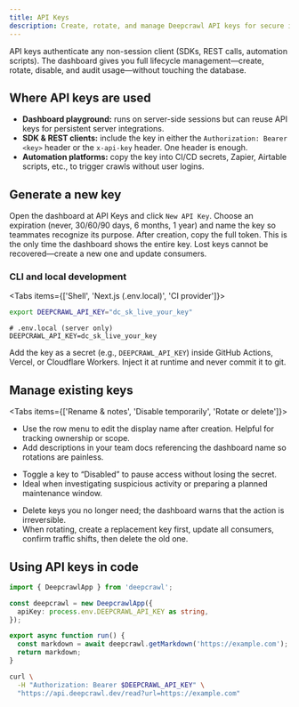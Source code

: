 ```yaml
---
title: API Keys
description: Create, rotate, and manage Deepcrawl API keys for secure integrations.
---
```


API keys authenticate any non-session client (SDKs, REST calls, automation scripts). The dashboard gives you full lifecycle management—create, rotate, disable, and audit usage—without touching the database.

## Where API keys are used
- **Dashboard playground:** runs on server-side sessions but can reuse API keys for persistent server integrations.
- **SDK & REST clients:** include the key in either the `Authorization: Bearer <key>` header or the `x-api-key` header. One header is enough.
- **Automation platforms:** copy the key into CI/CD secrets, Zapier, Airtable scripts, etc., to trigger crawls without user logins.

## Generate a new key

<Steps>
  <Step>
    Open the dashboard at <Link href="https://deepcrawl.dev/app/api-keys">API Keys</Link> and click <code>New API Key</code>.
  </Step>
  <Step>
    Choose an expiration (never, 30/60/90 days, 6 months, 1 year) and name the key so teammates recognize its purpose.
  </Step>
  <Step>
    After creation, copy the full token. This is the only time the dashboard shows the entire key.
  </Step>
</Steps>

<Callout type="warn">
Lost keys cannot be recovered—create a new one and update consumers.
</Callout>

### CLI and local development

<Tabs items={['Shell', 'Next.js (.env.local)', 'CI provider']}>
  <Tab>

```bash
export DEEPCRAWL_API_KEY="dc_sk_live_your_key"
```

  </Tab>
  <Tab>

```dotenv
# .env.local (server only)
DEEPCRAWL_API_KEY=dc_sk_live_your_key
```

  </Tab>
  <Tab>

Add the key as a secret (e.g., `DEEPCRAWL_API_KEY`) inside GitHub Actions, Vercel, or Cloudflare Workers. Inject it at runtime and never commit it to git.

  </Tab>
</Tabs>

## Manage existing keys

<Tabs items={['Rename & notes', 'Disable temporarily', 'Rotate or delete']}>
  <Tab>

  - Use the row menu to edit the display name after creation. Helpful for tracking ownership or scope.
  - Add descriptions in your team docs referencing the dashboard name so rotations are painless.

  </Tab>
  <Tab>

  - Toggle a key to “Disabled” to pause access without losing the secret.
  - Ideal when investigating suspicious activity or preparing a planned maintenance window.

  </Tab>
  <Tab>

  - Delete keys you no longer need; the dashboard warns that the action is irreversible.
  - When rotating, create a replacement key first, update all consumers, confirm traffic shifts, then delete the old one.

  </Tab>
</Tabs>

## Using API keys in code

```ts
import { DeepcrawlApp } from 'deepcrawl';

const deepcrawl = new DeepcrawlApp({
  apiKey: process.env.DEEPCRAWL_API_KEY as string,
});

export async function run() {
  const markdown = await deepcrawl.getMarkdown('https://example.com');
  return markdown;
}
```

```bash
curl \
  -H "Authorization: Bearer $DEEPCRAWL_API_KEY" \
  "https://api.deepcrawl.dev/read?url=https://example.com"
```

